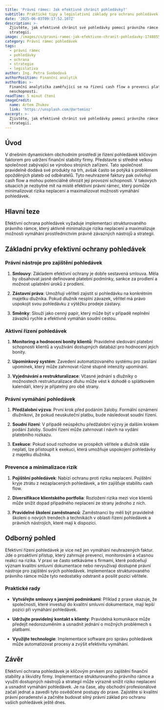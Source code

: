 ```yaml
---
title: 'Právní rámec: Jak efektivně chránit pohledávky?'
subtitle: Praktické tipy a legislativní základy pro ochranu pohledávek
date: '2025-06-03T09:17:52.107Z'
description: >-
  Zjistěte, jak efektivně chránit své pohledávky pomocí právního rámce a
  strategií.
image: /images/cs/pravni-ramec-jak-efektivne-chranit-pohledavky-1748855871569.jpg
category: Právní rámec pohledávek
tags:
  - právní rámec
  - pohledávky
  - ochrana
  - strategie
  - legislativa
author: Ing. Petra Svobodová
authorPosition: Finanční analytik
authorBio: >-
  Finanční analytička zaměřující se na řízení cash flow a prevenci platební
  neschopnosti.
readTime: 5 minut čtení
imageCredit:
  name: Artem Zhukov
  link: 'https://unsplash.com/@artemioz'
excerpt: >-
  Zjistěte, jak efektivně chránit své pohledávky pomocí právního rámce a
  strategií.
---
```

## Úvod

V dnešním dynamickém obchodním prostředí je řízení pohledávek klíčovým faktorem pro udržení finanční stability firmy. Představte si středně velkou společnost zabývající se výrobou strojních zařízení. Tato společnost pravidelně dodává své produkty na trh, avšak často se potýká s problémem opožděných plateb od odběratelů. Tyto neuhrazené faktury pak ovlivňují cash flow a mohou potenciálně ohrozit její provozní schopnosti. V takových situacích je nezbytné mít na místě efektivní právní rámec, který pomůže minimalizovat rizika neplacení a maximalizovat možnosti vymáhání pohledávek.

## Hlavní teze

Efektivní ochrana pohledávek vyžaduje implementaci strukturovaného právního rámce, který aktivně minimalizuje rizika neplacení a maximalizuje možnosti vymáhání prostřednictvím právně závazných nástrojů a strategií.

## Základní prvky efektivní ochrany pohledávek

### Právní nástroje pro zajištění pohledávek

1. **Smlouvy**: Základem efektivní ochrany je dobře sestavená smlouva. Měla by obsahovat jasně definované platební podmínky, sankce za prodlení a možnost uplatnění úroků z prodlení.

2. **Zástavní práva**: Umožňují věřiteli zajistit si pohledávku na konkrétním majetku dlužníka. Pokud dlužník nesplní závazek, věřitel má právo uspokojit svou pohledávku z výtěžku prodeje zástavy.

3. **Směnky**: Slouží jako cenný papír, který může být v případě neplnění závazků rychle a efektivně vymáhán soudní cestou.

### Aktivní řízení pohledávek

1. **Monitoring a hodnocení bonity klientů**: Pravidelné sledování platební schopnosti klientů a využívání dostupných databází pro hodnocení jejich bonity.

2. **Upomínkový systém**: Zavedení automatizovaného systému pro zasílání upomínek, který může zahrnovat různé stupně intenzity upomínání.

3. **Vyjednávání a restrukturalizace**: Včasné jednání s dlužníky o možnostech restrukturalizace dluhu může vést k dohodě o splátkovém kalendáři, který je přijatelný pro obě strany.

### Právní vymáhání pohledávek

1. **Předžalobní výzva**: První krok před podáním žaloby. Formální oznámení dlužníkovi, že pokud neuskuteční platbu, bude následovat soudní řízení.

2. **Soudní řízení**: V případě neúspěchu předžalobní výzvy je dalším krokem podání žaloby. Soudní řízení může zahrnovat i návrh na vydání platebního rozkazu.

3. **Exekuce**: Pokud soud rozhodne ve prospěch věřitele a dlužník stále neplatí, lze přistoupit k exekuci, která umožňuje uspokojení pohledávky z majetku dlužníka.

### Prevence a minimalizace rizik

1. **Pojištění pohledávek**: Nabízí ochranu proti riziku neplacení. Pojištění kryje ztrátu z nezaplacených pohledávek, a tím zajišťuje stabilitu cash flow.

2. **Diversifikace klientského portfolia**: Rozložení rizika mezi více klientů může snížit dopad případného neplacení ze strany jednoho z nich.

3. **Pravidelné školení zaměstnanců**: Zaměstnanci by měli být pravidelně školeni o nových trendech a technikách v oblasti řízení pohledávek a právních nástrojích, které mají k dispozici.

## Odborný pohled

Efektivní řízení pohledávek je více než jen vymáhání neuhrazených faktur. Jde o proaktivní přístup, který zahrnuje prevenci, monitorování a včasnou reakci na rizika. V praxi se často setkáváme s firmami, které podceňují význam kvalitní smluvní dokumentace nebo nevyužívají dostupné právní nástroje pro zajištění svých pohledávek. Implementace strukturovaného právního rámce může tyto nedostatky odstranit a posílit pozici věřitele.

### Praktické rady

- **Vytvářejte smlouvy s jasnými podmínkami**: Příklad z praxe ukazuje, že společnosti, které investují do kvalitní smluvní dokumentace, mají lepší pozici při vymáhání pohledávek.
  
- **Udržujte pravidelný kontakt s klienty**: Pravidelná komunikace může předejít nedorozuměním a usnadnit jednání o možných problémech s platbami.

- **Využijte technologie**: Implementace software pro správu pohledávek může automatizovat procesy a zvýšit efektivitu vymáhání.

## Závěr

Efektivní ochrana pohledávek je klíčovým prvkem pro zajištění finanční stability a likvidity firmy. Implementace strukturovaného právního rámce a využití dostupných nástrojů a strategií může výrazně snížit riziko neplacení a usnadnit vymáhání pohledávek. Je na čase, aby obchodní profesionálové začali jednat a zavedli tyto osvědčené postupy do praxe. Zajistěte si kvalitní právní poradenství a začněte budovat silný právní základ pro ochranu vašich pohledávek ještě dnes.
